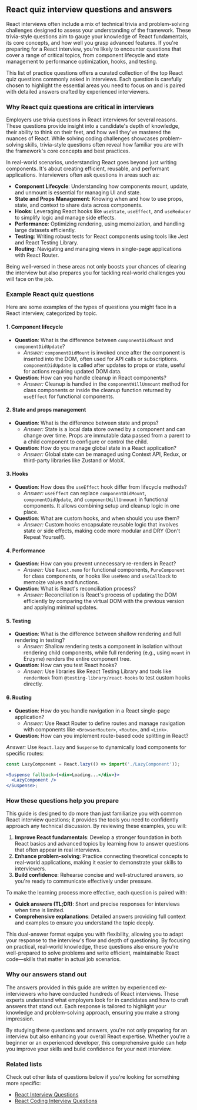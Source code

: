 ## React quiz interview questions and answers

React interviews often include a mix of technical trivia and problem-solving challenges designed to assess your understanding of the framework. These trivia-style questions aim to gauge your knowledge of React fundamentals, its core concepts, and how well you grasp advanced features. If you're preparing for a React interview, you're likely to encounter questions that cover a range of critical topics, from component lifecycle and state management to performance optimization, hooks, and testing.

This list of practice questions offers a curated collection of the top React quiz questions commonly asked in interviews. Each question is carefully chosen to highlight the essential areas you need to focus on and is paired with detailed answers crafted by experienced interviewers.

### Why React quiz questions are critical in interviews

Employers use trivia questions in React interviews for several reasons. These questions provide insight into a candidate's depth of knowledge, their ability to think on their feet, and how well they've mastered the nuances of React. While solving coding challenges showcases problem-solving skills, trivia-style questions often reveal how familiar you are with the framework's core concepts and best practices.

In real-world scenarios, understanding React goes beyond just writing components. It's about creating efficient, reusable, and performant applications. Interviewers often ask questions in areas such as:

- **Component Lifecycle**: Understanding how components mount, update, and unmount is essential for managing UI and state.
- **State and Props Management**: Knowing when and how to use props, state, and context to share data across components.
- **Hooks**: Leveraging React hooks like `useState`, `useEffect`, and `useReducer` to simplify logic and manage side effects.
- **Performance**: Optimizing rendering, using memoization, and handling large datasets efficiently.
- **Testing**: Writing robust tests for React components using tools like Jest and React Testing Library.
- **Routing**: Navigating and managing views in single-page applications with React Router.

Being well-versed in these areas not only boosts your chances of clearing the interview but also prepares you for tackling real-world challenges you will face on the job.

### Example React quiz questions

Here are some examples of the types of questions you might face in a React interview, categorized by topic.

#### 1. Component lifecycle

- **Question**: What is the difference between `componentDidMount` and `componentDidUpdate`?
  - _Answer:_ `componentDidMount` is invoked once after the component is inserted into the DOM, often used for API calls or subscriptions. `componentDidUpdate` is called after updates to props or state, useful for actions requiring updated DOM data.
- **Question**: How can you handle cleanup in React components?
  - _Answer:_ Cleanup is handled in the `componentWillUnmount` method for class components or inside the cleanup function returned by `useEffect` for functional components.

#### 2. State and props management

- **Question**: What is the difference between state and props?
  - _Answer:_ State is a local data store owned by a component and can change over time. Props are immutable data passed from a parent to a child component to configure or control the child.
- **Question**: How do you manage global state in a React application?
  - _Answer:_ Global state can be managed using Context API, Redux, or third-party libraries like Zustand or MobX.

#### 3. Hooks

- **Question**: How does the `useEffect` hook differ from lifecycle methods?
  - _Answer:_ `useEffect` can replace `componentDidMount`, `componentDidUpdate`, and `componentWillUnmount` in functional components. It allows combining setup and cleanup logic in one place.
- **Question**: What are custom hooks, and when should you use them?
  - _Answer:_ Custom hooks encapsulate reusable logic that involves state or side effects, making code more modular and DRY (Don't Repeat Yourself).

#### 4. Performance

- **Question**: How can you prevent unnecessary re-renders in React?
  - _Answer:_ Use `React.memo` for functional components, `PureComponent` for class components, or hooks like `useMemo` and `useCallback` to memoize values and functions.
- **Question**: What is React's reconciliation process?
  - _Answer:_ Reconciliation is React's process of updating the DOM efficiently by comparing the virtual DOM with the previous version and applying minimal updates.

#### 5. Testing

- **Question**: What is the difference between shallow rendering and full rendering in testing?
  - _Answer:_ Shallow rendering tests a component in isolation without rendering child components, while full rendering (e.g., using `mount` in Enzyme) renders the entire component tree.
- **Question**: How can you test React hooks?
  - _Answer:_ Use libraries like React Testing Library and tools like `renderHook` from `@testing-library/react-hooks` to test custom hooks directly.

#### 6. Routing

- **Question**: How do you handle navigation in a React single-page application?
  - _Answer:_ Use React Router to define routes and manage navigation with components like `<BrowserRouter>`, `<Route>`, and `<Link>`.
- **Question**: How can you implement route-based code splitting in React?

_Answer:_ Use `React.lazy` and `Suspense` to dynamically load components for specific routes:

```jsx
const LazyComponent = React.lazy(() => import('./LazyComponent'));

<Suspense fallback={<div>Loading...</div>}>
  <LazyComponent />
</Suspense>;
```

### How these questions help you prepare

This guide is designed to do more than just familiarize you with common React interview questions; it provides the tools you need to confidently approach any technical discussion. By reviewing these examples, you will:

1. **Improve React fundamentals**: Develop a stronger foundation in both React basics and advanced topics by learning how to answer questions that often appear in real interviews.
2. **Enhance problem-solving**: Practice connecting theoretical concepts to real-world applications, making it easier to demonstrate your skills to interviewers.
3. **Build confidence**: Rehearse concise and well-structured answers, so you're ready to communicate effectively under pressure.

To make the learning process more effective, each question is paired with:

- **Quick answers (TL;DR)**: Short and precise responses for interviews when time is limited.
- **Comprehensive explanations**: Detailed answers providing full context and examples to ensure you understand the topic deeply.

This dual-answer format equips you with flexibility, allowing you to adapt your response to the interview's flow and depth of questioning. By focusing on practical, real-world knowledge, these questions also ensure you're well-prepared to solve problems and write efficient, maintainable React code—skills that matter in actual job scenarios.

### Why our answers stand out

The answers provided in this guide are written by experienced ex-interviewers who have conducted hundreds of React interviews. These experts understand what employers look for in candidates and how to craft answers that stand out. Each response is tailored to highlight your knowledge and problem-solving approach, ensuring you make a strong impression.

By studying these questions and answers, you're not only preparing for an interview but also enhancing your overall React expertise. Whether you're a beginner or an experienced developer, this comprehensive guide can help you improve your skills and build confidence for your next interview.

### Related lists

Check out other lists of questions below if you're looking for something more specific:

- [React Interview Questions](/questions/react-interview-questions)
- [React Coding Interview Questions](/questions/react-coding-interview-questions)
